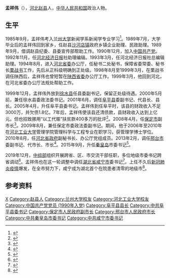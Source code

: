 '''孟祥伟'''（{{bd|1966年|6月||}}），[[河北|河北]][[赵县|赵县]]人，[[中华人民共和国|中华人民共和国]]政治人物。

== 生平 ==
1985年9月，孟祥伟考入[[兰州大学|兰州大学]]新闻学系新闻学专业学习<ref>{{cite web |title=2015·精彩兰大——校友篇 |url=http://news.lzu.edu.cn/c/201601/38210.html?&from=androidqq |website=兰州大学新闻网 |accessdate=2021-01-08 |date=2016-01-04 |archive-date=2021-01-10 |archive-url=https://web.archive.org/web/20210110125514/http://news.lzu.edu.cn/c/201601/38210.html?&from=androidqq |dead-url=no }}</ref>。1989年7月，大学毕业后的孟祥伟回到家乡，任赵县[[沙河店镇_(赵县)|沙河店镇]]政府乡镇企业助理、民政助理。1989年9月，借调赵县纪委、县委宣传部帮助工作。1990年12月，加入[[中国共产党|中国共产党]]。1992年11月，任[[河北经济日报|河北经济日报]]社助理编辑。1993年3月，任河北经济日报社总编辑助理。1994年8月，进入[[河北省委|河北省委]]办公厅，任秘书二处秘书，保障省委常委、秘书长[[栗战书|栗战书]]工作，先后从正科级明确到正处级。1998年8月至1999年3月，在栗战书调任陕西后，孟祥伟也曾短暂在[[陕西省委|陕西省委]]办公厅工作。1999年3月，他回到河北，在河北省委办公厅法规处帮助工作。

1999年12月，孟祥伟外放到[[徐水县|徐水县]]任县委副书记，保留正处级待遇。2000年5月前，兼任徐水县委政法委书记。2001年6月，调任[[阜平县|阜平县]]委副书记、代县长、县长。2005年4月，升任阜平县委书记。孟祥伟到任阜平时，该县的财政收入不足3000万，并欠债1.8亿。7年后，孟祥伟使该县还清债款，县财政收入达到上亿元。但也招致挪用“以工代赈”扶贫款400多万的批评<ref>{{cite web |title=河北阜平县委书记挪用扶贫款发展经济遭举报 |url=http://www.china.com.cn/news/txt/2008-02/27/content_10818992.htm |website=中国网 |accessdate=2021-01-08 |date=2008-02-27 |archive-date=2021-01-09 |archive-url=https://web.archive.org/web/20210109105311/http://www.china.com.cn/news/txt/2008-02/27/content_10818992.htm |dead-url=no }}</ref>。2008年4月，任[[保定市|保定市]]副市长<ref>{{cite web |title=河北阜平县委书记被举报后升为保定副市长 |url=http://news.sina.com.cn/s/2008-04-28/151413805333s.shtml |website=新浪 |accessdate=2021-01-08 |date=2008-04-28 |archive-date=2021-01-09 |archive-url=https://web.archive.org/web/20210109223207/http://news.sina.com.cn/s/2008-04-28/151413805333s.shtml |dead-url=no }}</ref>。2009年8月，兼任保定市委政法委副书记。期间，他于2006年至2010年在[[河北工业大学|河北工业大学]]管理学院管理科学与工程专业在职学习，获管理学博士学位。2010年8月，任[[河北省人民政府|河北省政府]]副秘书长、办公厅党组成员。2013年2月，调任[[邢台市|邢台市]]委副书记、代市长、市长<ref>{{cite web |title=孟祥伟任邢台代市长 刘大群辞市长职务 |url=http://district.ce.cn/newarea/sddy/201302/20/t20130220_24126417.shtml |website=中国经济网 |accessdate=2021-01-08 |date=201302-20 |archive-date=2021-01-11 |archive-url=https://web.archive.org/web/20210111153205/http://district.ce.cn/newarea/sddy/201302/20/t20130220_24126417.shtml |dead-url=no }}</ref>。2015年9月，升任[[秦皇岛|秦皇岛]]市委书记<ref>{{cite web |title=孟祥伟任河北省秦皇岛市委书记 |url=http://renshi.people.com.cn/n/2015/0929/c139617-27645500.html |website=中国共产党新闻网 |accessdate=2021-01-08 |date=2015-09-29 |archive-date=2021-01-10 |archive-url=https://web.archive.org/web/20210110073518/http://renshi.people.com.cn/n/2015/0929/c139617-27645500.html |dead-url=no }}</ref>。

2019年12月，[[中共中央组织部|中组部]]组织开展跨省、区、市交流干部任职，多位地级市委书记跨省调动<ref>{{cite web |title=全国大半省份厅官密集跨省调整 背后有何原因？ |url=http://news.anhuinews.com/system/2019/12/26/008304556.shtml |website=中安在线 |accessdate=2021-01-08 |date=2019-12-26 |archive-date=2021-01-10 |archive-url=https://web.archive.org/web/20210110012708/http://news.anhuinews.com/system/2019/12/26/008304556.shtml |dead-url=no }}</ref>。孟祥伟也在这一轮调整中调任[[湖北省|湖北省]][[咸宁市|咸宁市]]委书记<ref>{{cite web |title=快讯！孟祥伟同志任咸宁市委书记 |url=http://www.xianning.gov.cn/xwzx/xnyw/201912/t20191225_1896567.shtml |website=咸宁市人民政府 |accessdate=2021-01-08 |date=2019-12-25 |archive-date=2021-01-09 |archive-url=https://web.archive.org/web/20210109231948/http://www.xianning.gov.cn/xwzx/xnyw/201912/t20191225_1896567.shtml |dead-url=no }}</ref>。上任不久后[[新冠肺炎疫情|新冠肺炎疫情]]爆发，在全市努力下，咸宁成为湖北首个在院患者清零的地级市<ref>{{cite web |title=咸宁在全省第一个实现新冠肺炎患者整市清零！ |url=http://news.xnnews.com.cn/xwjj_1/202003/t20200317_1947297.shtml |website=咸宁网 |accessdate=2021-01-23 |date=2020-03-17 |archive-date=2020-03-18 |archive-url=https://web.archive.org/web/20200318101616/http://news.xnnews.com.cn/xwjj_1/202003/t20200317_1947297.shtml |dead-url=no }}</ref>。

== 参考资料 ==
{{Reflist}}

{{DEFAULTSORT:Meng}}
[[Category:孟姓|X]]
[[Category:赵县人|Category:赵县人]]
[[Category:兰州大学校友|Category:兰州大学校友]]
[[Category:河北工业大学校友|Category:河北工业大学校友]]
[[Category:中国共产党党员_(1990年入党)|Category:中国共产党党员 (1990年入党)]]
[[Category:阜平县县长|Category:阜平县县长]]
[[Category:中共阜平县委书记|Category:中共阜平县委书记]]
[[Category:保定市人民政府副市长|Category:保定市人民政府副市长]]
[[Category:邢台市人民政府市长|Category:邢台市人民政府市长]]
[[Category:中共秦皇岛市委书记|Category:中共秦皇岛市委书记]]
[[Category:中共咸宁市委书记|Category:中共咸宁市委书记]]